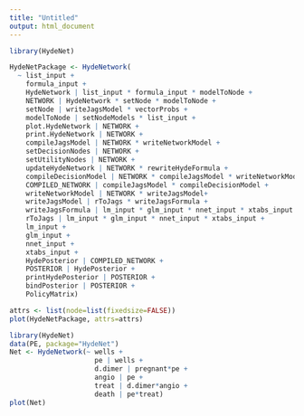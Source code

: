 ```yaml
---
title: "Untitled"
output: html_document
---
```

```r
library(HydeNet)

HydeNetPackage <- HydeNetwork(
  ~ list_input + 
    formula_input + 
    HydeNetwork | list_input * formula_input * modelToNode + 
    NETWORK | HydeNetwork * setNode * modelToNode + 
    setNode | writeJagsModel * vectorProbs +
    modelToNode | setNodeModels * list_input + 
    plot.HydeNetwork | NETWORK + 
    print.HydeNetwork | NETWORK + 
    compileJagsModel | NETWORK * writeNetworkModel + 
    setDecisionNodes | NETWORK + 
    setUtilityNodes | NETWORK + 
    updateHydeNetwork | NETWORK * rewriteHydeFormula + 
    compileDecisionModel | NETWORK * compileJagsModel * writeNetworkModel + 
    COMPILED_NETWORK | compileJagsModel * compileDecisionModel + 
    writeNetworkModel | NETWORK * writeJagsModel+ 
    writeJagsModel | rToJags * writeJagsFormula + 
    writeJagsFormula | lm_input * glm_input * nnet_input * xtabs_input +
    rToJags | lm_input * glm_input * nnet_input * xtabs_input + 
    lm_input + 
    glm_input + 
    nnet_input + 
    xtabs_input +
    HydePosterior | COMPILED_NETWORK + 
    POSTERIOR | HydePosterior + 
    printHydePosterior | POSTERIOR + 
    bindPosterior | POSTERIOR + 
    PolicyMatrix)

attrs <- list(node=list(fixedsize=FALSE))
plot(HydeNetPackage, attrs=attrs)

library(HydeNet)
data(PE, package="HydeNet")
Net <- HydeNetwork(~ wells + 
                     pe | wells + 
                     d.dimer | pregnant*pe + 
                     angio | pe + 
                     treat | d.dimer*angio + 
                     death | pe*treat) 
plot(Net)
           
```